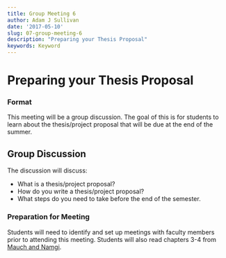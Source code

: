```yaml
---
title: Group Meeting 6
author: Adam J Sullivan
date: '2017-05-10'
slug: 07-group-meeting-6
description: "Preparing your Thesis Proposal"
keywords: Keyword
---
```



# Preparing your Thesis Proposal


### Format

This meeting will be a group discussion. The goal of this is  for students to  learn about the thesis/project proposal that will be due at the end of the summer. 

## Group Discussion

The discussion will discuss:

- What is a thesis/project proposal?
- How do you write a thesis/project proposal?
- What steps do you need to take before the end of the semester. 

### Preparation for Meeting

Students will need to identify and set up meetings with faculty members prior to attending this meeting. Students will also read chapters 3-4 from [Mauch and Namgi](http://www.emu.edu.tr/aelci/courses/graduate/guide_to_the_successful_thesis_and_dissertation.pdf). 


